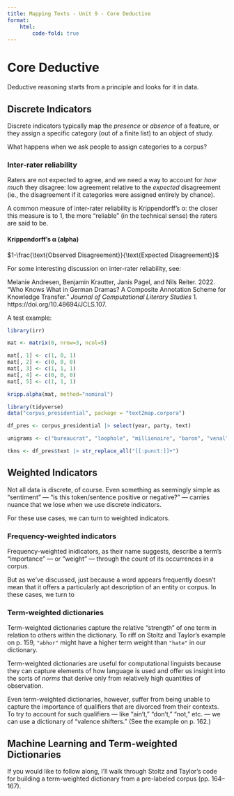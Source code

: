 ```yaml
---
title: Mapping Texts - Unit 9 - Core Deductive
format:
    html:
        code-fold: true
---
```


# Core Deductive

Deductive reasoning starts from a principle and looks for it in data.

## Discrete Indicators

Discrete indicators typically map the _presence_ or _absence_ of a feature, or
they assign a specific category (out of a finite list) to an object of study.

What happens when we ask people to assign categories to a corpus?

### Inter-rater reliability

Raters are not expected to agree, and we need a way to account for _how much_
they disagree: low agreement relative to the _expected_ disagreement (ie., the
disagreement if it categories were assigned entirely by chance).

A common measure of inter-rater reliability is Krippendorff's α: the
closer this measure is to $1$, the more "reliable" (in the technical sense)
the raters are said to be.

#### Krippendorff's α (alpha)

$1-\frac{\text{Observed Disagreement}}{\text{Expected Disagreement}}$

For some interesting discussion on inter-rater reliability, see:

Melanie Andresen, Benjamin Krautter, Janis Pagel, and Nils Reiter. 2022. 
“Who Knows What in German Dramas? A Composite Annotation Scheme for Knowledge Transfer.” 
_Journal of Computational Literary Studies_ 1. https://doi.org/10.48694/JCLS.107. 

A test example:

```r
library(irr)

mat <- matrix(0, nrow=3, ncol=5)

mat[, 1] <- c(1, 0, 1)
mat[, 2] <- c(0, 0, 0)
mat[, 3] <- c(1, 1, 1)
mat[, 4] <- c(0, 0, 0)
mat[, 5] <- c(1, 1, 1)

kripp.alpha(mat, method="nominal")
```

```r
library(tidyverse)
data("corpus_presidential", package = "text2map.corpora")

df_pres <- corpus_presidential |> select(year, party, text)
```

```r
unigrams <- c("bureaucrat", "loophole", "millionaire", "baron", "venal", "crooked", "unresponsive", "uncaring", "arrogant")

tkns <- df_pres$text |> str_replace_all("[[:punct:]]+")
```

## Weighted Indicators

Not all data is discrete, of course. Even something as seemingly simple as
"sentiment" — "is this token/sentence positive or negative?" — carries
nuance that we lose when we use discrete indicators.

For these use cases, we can turn to weighted indicators.

### Frequency-weighted indicators

Frequency-weighted inidicators, as their name suggests, describe
a term's "importance" — or "weight" — through the count of its
occurrences in a corpus.

But as we've discussed, just because a word appears frequently doesn't
mean that it offers a particularly apt description of an entity or corpus.
In these cases, we turn to

### Term-weighted dictionaries

Term-weighted dictionaries capture the relative "strength"
of one term in relation to others within the dictionary. To riff
on Stoltz and Taylor's example on p. 159, `"abhor"` might have a
higher term weight than `"hate"` in our dictionary.

Term-weighted dictionaries are useful for computational linguists 
because they can capture elements of how language is used and
offer us insight into the sorts of _norms_ that derive only from
relatively high quantities of observation.

Even term-weighted dictionaries, however, suffer from being
unable to capture the importance of qualifiers that are divorced
from their contexts. To try to account for such qualifiers — like "ain't," "don't," "not," etc. —
we can use a dictionary of "valence shifters." (See the example on p. 162.)

## Machine Learning and Term-weighted Dictionaries

If you would like to follow along, I'll walk through Stoltz and Taylor's code for
building a term-weighted dictionary from a pre-labeled corpus (pp. 164–167).
